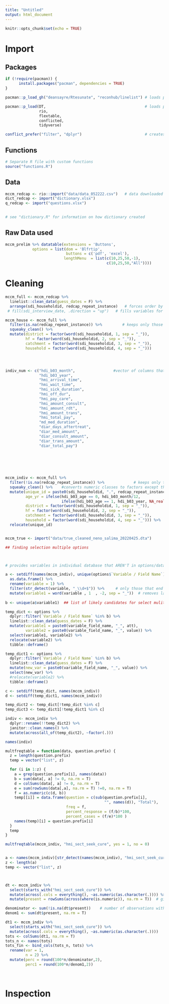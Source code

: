 ```yaml
---
title: "Untitled"
output: html_document
---
```


```r
knitr::opts_chunk$set(echo = TRUE)
```



# Import {.tabset}
## Packages
```r
if (!require(pacman)) {
      install.packages("pacman", dependencies = TRUE)
}

pacman::p_load_gh("deansayre/Rtesunate", "reconhub/linelist") # loads packages downloaded from GitHub

pacman::p_load(DT,                                            # loads packages downloaded from CRAN
               rio, 
               flextable,
               conflicted,
               tidyverse)

conflict_prefer("filter", "dplyr")                            # creates preference for filter function from dplyr
```


## Functions
```r
# Separate R file with custom functions
source("functions.R")

```

## Data

```r

mccm_redcap <- rio::import("data/data_052222.csv")   # data downloaded from RedCap on 05.22.22
dict_redcap <- import("dictionary.xlsx")
q_redcap <- import("questions.xlsx")
  

# see "dictionary.R" for information on how dictionary created 

```


## Raw Data used
```r

mccm_prelim %>% datatable(extensions = 'Buttons',
            options = list(dom = 'Blfrtip',
                           buttons = c('pdf', 'excel'),
                          lengthMenu  = list(c(10,25,50,-1),
                                             c(10,25,50,"All"))))

```


# Cleaning
```r
mccm_full <- mccm_redcap %>% 
  linelist::clean_data(guess_dates = F) %>% 
  arrange(sdi_householdid, redcap_repeat_instance)   # forces order by household, then individual
 # fill(sdi_interview_date, .direction = "up")   # fills variables for individuals collected at household level

mccm_house <- mccm_full %>% 
  filter(is.na(redcap_repeat_instance)) %>%         # keeps only those without an individual id entry i.e. households
  squeaky_clean() %>% 
  mutate(district = factor(word(sdi_householdid, 1, sep = "_")),
         hf = factor(word(sdi_householdid, 2, sep = "_")), 
         catchment = factor(word(sdi_householdid, 3, sep = "_")), 
         household = factor(word(sdi_householdid, 4, sep = "_")))




indiv_num <- c("hdi_b03_month",                 #vector of columns that should remain numeric
               "hdi_b03_year", 
               "hmi_arrival_time", 
               "hmi_wait_time", 
               "hmi_sick_duration", 
               "hmi_off_dur", 
               "hmi_pay_care", 
               "hmi_amount_consult", 
               "hmi_amount_rdt", 
               "hmi_amount_trans", 
               "hmi_total_pay", 
               "md_med_duration", 
               "diar_days_aftertreat", 
               "diar_med_amount", 
               "diar_consult_amount",
               "diar_trans_amount", 
               "diar_total_pay")

  
  
  


mccm_indiv <- mccm_full %>% 
  filter(!is.na(redcap_repeat_instance)) %>%             # keeps only those with an individual id entry
  squeaky_clean() %>%    #converts numeric classes to factors except those noted
  mutate(unique_id = paste0(sdi_householdid, ".", redcap_repeat_instance), 
         age_yr = ifelse(hdi_b03_age == 0, hdi_b03_month/12, 
                         ifelse(hdi_b03_age == 1, hdi_b03_year, NA_real_)), 
         district = factor(word(sdi_householdid, 1, sep = "_")), 
         hf = factor(word(sdi_householdid, 2, sep = "_")), 
         catchment = factor(word(sdi_householdid, 3, sep = "_")), 
         household = factor(word(sdi_householdid, 4, sep = "_"))) %>% 
  relocate(unique_id)


mccm_true <- import("data/true_cleaned_neno_salima_20220425.dta")

## finding selection multiple options



# provides variables in individual database that AREN'T in options/data dictionary. # Some variables that are no multiple choice questions aren't lised in data dictionary, but this also gives the ones that have numbers appended to the end (which is how multi-selects are handled)

a <- setdiff(names(mccm_indiv), unique(options$`Variable / Field Name`)) %>%   
  as.data.frame() %>% 
  rename(variable = 1) %>% 
  filter(str_detect(variable, "_\\d+$")) %>%     # only those that end with a digit after an underscore
  mutate(variable1 = word(variable , 1  , -2, sep = "_"))  # removes last "word" in string (the terminal digit)
  
b <- unique(a$variable1)  ## list of likely candidates for select mulitple option questions

temp_dict <- options %>% 
  dplyr::filter(`Variable / Field Name` %in% b) %>% 
  linelist::clean_data(guess_dates = F) %>% 
  mutate(variable1 = paste0(variable_field_name, "_", att), 
         variable2 = paste0(variable_field_name, "_", value)) %>% 
  select(variable1, variable2) %>% 
  relocate(variable2) %>% 
  tibble::deframe()

temp_dict1 <- options %>% 
  dplyr::filter(`Variable / Field Name` %in% b) %>% 
  linelist::clean_data(guess_dates = F) %>% 
  mutate(new_var = paste0(variable_field_name, "_", value)) %>% 
  select(new_var) %>% 
  #relocate(variable2) %>% 
  tibble::deframe()

c <- setdiff(temp_dict, names(mccm_indiv))
d <- setdiff(temp_dict1, names(mccm_indiv))

temp_dict2 <- temp_dict[!temp_dict %in% c]
temp_dict3 <- temp_dict1[!temp_dict1 %in% c]

indiv <- mccm_indiv %>% 
  dplyr::rename(!!temp_dict2) %>% 
  janitor::clean_names() %>% 
  mutate(across(all_of(temp_dict2), ~factor(.)))

names(indiv)

multfreqtable = function(data, question.prefix) {
  z = length(question.prefix)
  temp = vector("list", z)

  for (i in 1:z) {
    a = grep(question.prefix[i], names(data))
    b = sum(data[, a] != 0, na.rm = T)
    d = colSums(data[, a] != 0, na.rm = T)
    e = sum(rowSums(data[,a], na.rm = T) !=0, na.rm = T)
    f = as.numeric(c(d, b))
    temp[[i]] = data.frame(question = c(sub(question.prefix[i], 
                                            "", names(d)), "Total"),
                           freq = f,
                           percent_response = (f/b)*100,
                           percent_cases = (f/e)*100 )
    names(temp)[i] = question.prefix[i]
  }
  temp
}

multfreqtable(mccm_indiv, "hmi_sect_seek_cure", yes = 1, no = 0)


a <- names(mccm_indiv)[str_detect(names(mccm_indiv), "hmi_sect_seek_cure")]
z <- length(a)
temp <- vector("list", z)



dt <- mccm_indiv %>% 
  select(starts_with("hmi_sect_seek_cure")) %>% 
  mutate(across(.cols = everything(), ~as.numeric(as.character(.)))) %>% 
  mutate(present = rowSums(across(where(is.numeric)), na.rm = T))  # gives total column, if na there are no data for this column

denominator <- sum(!is.na(dt$present))    # number of observations with at least some data entered
denom1 <- sum(dt$present, na.rm = T)

dt1 <- mccm_indiv %>% 
  select(starts_with("hmi_sect_seek_cure")) %>% 
  mutate(across(.cols = everything(), ~as.numeric(as.character(.))))
tots <- colSums(dt1, na.rm = T)
tots_n <- names(tots)
tots_fin <- bind_cols(tots_n, tots) %>% 
  rename(var = 1, 
         n = 2) %>% 
  mutate(perc = round(100*n/denominator,2), 
         perc1 = round(100*n/denom1,2))




```

# Inspection

```r

```

